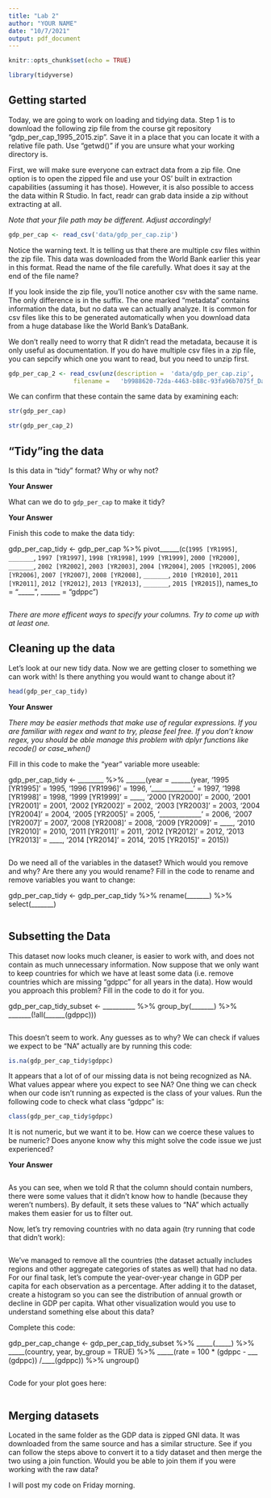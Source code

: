 ---
title: "Lab 2"
author: "YOUR NAME"
date: "10/7/2021"
output: pdf_document
---

```{r setup, include=FALSE}
knitr::opts_chunk$set(echo = TRUE)
```

```{r, echo=FALSE, include = FALSE}
library(tidyverse)
```

## Getting started

Today, we are going to work on loading and tidying data. Step 1 is to download the following zip file from the course git repository "gdp_per_cap_1995_2015.zip". Save it in a place that you can locate it with a relative file path. Use "getwd()" if you are unsure what your working directory is.  

First, we will make sure everyone can extract data from a zip file. One option is to open the zipped file and use your OS' built in extraction capabilities (assuming it has those). However, it is also possible to access the data within R Studio. In fact, readr can grab data inside a zip without extracting at all. 

*Note that your file path may be different. Adjust accordingly!*

```{r}
gdp_per_cap <- read_csv('data/gdp_per_cap.zip')
```

Notice the warning text. It is telling us that there are multiple csv files within the zip file. This data was downloaded from the World Bank earlier this year in this format. Read the name of the file carefully. What does it say at the end of the file name?

If you look inside the zip file, you'll notice another csv with \textit{almost} the same name. The only difference is in the suffix. The one marked "metadata" contains information \textit{about} the data, but no data we can actually analyze. It is common for csv files like this to be generated automatically when you download data from a huge database like the World Bank's DataBank.

We don't really need to worry that R didn't read the metadata, because it is only useful as documentation. If you do have multiple csv files in a zip file, you can sepcify which one you want to read, but you need to unzip first. 

```{r}
gdp_per_cap_2 <- read_csv(unz(description =  'data/gdp_per_cap.zip', 
                  filename =   'b9988620-72da-4463-b88c-93fa96b7075f_Data.csv'))
```

We can confirm that these contain the same data by examining each:

```{r}
str(gdp_per_cap)

str(gdp_per_cap_2)
```


## "Tidy"ing the data

Is this data in "tidy" format? Why or why not?

**Your Answer**

What can we do to `gdp_per_cap` to make it tidy?

**Your Answer**

Finish this code to make the data tidy:

gdp_per_cap_tidy <- gdp_per_cap %>%
  pivot______(c(`1995 [YR1995]`, 
                 `_______`, 
                 `1997 [YR1997]`, 
                 `1998 [YR1998]`, 
                 `1999 [YR1999]`, 
                 `2000 [YR2000]`, 
                 `_______`, 
                 `2002 [YR2002]`, 
                 `2003 [YR2003]`, 
                 `2004 [YR2004]`, 
                 `2005 [YR2005]`, 
                 `2006 [YR2006]`, 
                 `2007 [YR2007]`, 
                 `2008 [YR2008]`, 
                 `_______`, 
                 `2010 [YR2010]`, 
                 `2011 [YR2011]`, 
                 `2012 [YR2012]`, 
                 `2013 [YR2013]`, 
                 `_______`, 
                 `2015 [YR2015]`), 
               names_to = "_____", 
               ______ = "gdppc")


```{r}

```

*There are more efficent ways to specify your columns. Try to come up with at least one.*

## Cleaning up the data

Let's look at our new tidy data. Now we are getting closer to something we can work with! Is there anything you would want to change about it?

```{r}
head(gdp_per_cap_tidy)
```

**Your Answer**

*There may be easier methods that make use of regular expressions. If you are familiar with regex and want to try, please feel free. If you don't know regex, you should be able manage this problem with dplyr functions like recode() or case_when()*

Fill in this code to make the "year" variable more useable: 

gdp_per_cap_tidy <- ________ %>% 
  ______(year = ______(year, 
                       '1995 [YR1995]' = 1995,
                       '1996 [YR1996]' = 1996,
                       '_____________' = 1997,
                       '1998 [YR1998]' = 1998,
                       '1999 [YR1999]' = ____,
                       '2000 [YR2000]' = 2000,
                       '2001 [YR2001]' = 2001,
                       '2002 [YR2002]' = 2002,
                       '2003 [YR2003]' = 2003,
                       '2004 [YR2004]' = 2004,
                       '2005 [YR2005]' = 2005,
                       '_____________' = 2006,
                       '2007 [YR2007]' = 2007,
                       '2008 [YR2008]' = 2008,
                       '2009 [YR2009]' = ____,
                       '2010 [YR2010]' = 2010,
                       '2011 [YR2011]' = 2011,
                       '2012 [YR2012]' = 2012,
                       '2013 [YR2013]' = ____,
                       '2014 [YR2014]' = 2014,
                       '2015 [YR2015]' = 2015))
                       
```{r}

```

Do we need all of the variables in the dataset? Which would you remove and why? Are there any you would rename? Fill in the code to rename and remove variables you want to change:

gdp_per_cap_tidy <- gdp_per_cap_tidy %>%
  rename(_______) %>%
  select(_______)

```{r}

```

## Subsetting the Data

This dataset now looks much cleaner, is easier to work with, and does not contain as much unnecessary information. Now suppose that we only want to keep countries for which we have at least some data (i.e. remove countries which are missing "gdppc" for all years in the data). How would you approach this problem? Fill in the code to do it for you.

gdp_per_cap_tidy_subset <- __________ %>%
  group_by(_______) %>%
  _______(!all(______(gdppc))) 

```{r}

```

This doesn't seem to work. Any guesses as to why? We can check if values we expect to be "NA" actually are by running this code:

```{r, include = FALSE}
is.na(gdp_per_cap_tidy$gdppc)
```

It appears that a lot of of our missing data is not being recognized as NA. What values appear where you expect to see NA? One  thing we can check when our code isn't running as expected is the class of your values. Run the following code to check what class "gdppc" is:

```{r}
class(gdp_per_cap_tidy$gdppc)
```

It is not numeric, but we want it to be. How can we coerce these values to be numeric? Does anyone know why this might solve the code issue we just experienced? 

**Your Answer**

```{r}

```

As you can see, when we told R that the column should contain numbers, there were some values that it didn't know how to handle (because they weren't numbers). By default, it sets these values to "NA" which actually makes them easier for us to filter out.

Now, let's try removing countries with no data again (try running that code that didn't work):

```{r}

```

We've managed to remove all the countries (the dataset actually includes regions and other aggregate categories of states as well) that had no data. For our final task, let's compute the year-over-year change in GDP per capita for each observation as a percentage. After adding it to the dataset, create a histogram so you can see the distribution of annual growth or decline in GDP per capita. What other visualization would you use to understand something else about this data?

Complete this code:

gdp_per_cap_change <- gdp_per_cap_tidy_subset %>%
  _____(_____) %>%
  _____(country, year, by_group = TRUE) %>%
  _____(rate = 100 * (gdppc - ___ (gdppc)) /____(gdppc)) %>%
  ungroup()

```{r}

```

Code for your plot goes here:

```{r}

```

## Merging datasets

Located in the same folder as the GDP data is zipped GNI data. It was downloaded from the same source and has a similar structure. See if you can follow the steps above to convert it to a tidy dataset and then merge the two using a join function. Would you be able to join them if you were working with the raw data? 

I will post my code on Friday morning. 
